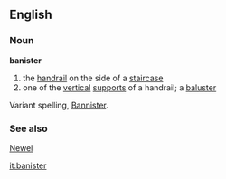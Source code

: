 ==English==
===Noun===
'''banister'''
# the [[handrail]] on the side of a [[staircase]]
# one of the [[vertical]] [[support]]s of a handrail; a [[baluster]]

Variant spelling, [[Bannister]].

===See also===
[[Newel]]

[[it:banister]]